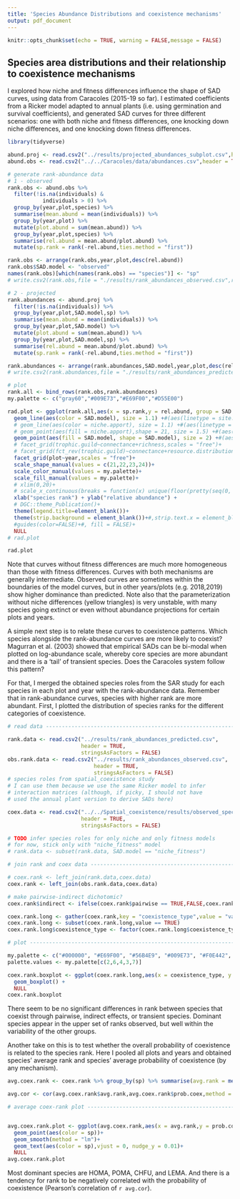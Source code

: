 ```yaml
---
title: 'Species Abundance Distributions and coexistence mechanisms'
output: pdf_document
---
```


```r
knitr::opts_chunk$set(echo = TRUE, warning = FALSE,message = FALSE)
```

## Species area distributions and their relationship to coexistence mechanisms

I explored how niche and fitness differences influence the shape of SAD curves, using data from Caracoles (2015-19 so far). I estimated coefficients from a Ricker model adapted to annual plants (i.e. using germination and survival coefficients), and generated SAD curves for three different scenarios: one with both niche and fitness differences, one knocking down niche differences, and one knocking down fitness differences. 

```r
library(tidyverse)

abund.proj <- read.csv2("../results/projected_abundances_subplot.csv",header = TRUE,stringsAsFactors = FALSE)
abund.obs <- read.csv2("../../Caracoles/data/abundances.csv",header = TRUE,stringsAsFactors = FALSE)

# generate rank-abundance data
# 1 - observed
rank.obs <- abund.obs %>%
  filter(!is.na(individuals) &
           individuals > 0) %>%
  group_by(year,plot,species) %>%
  summarise(mean.abund = mean(individuals)) %>%
  group_by(year,plot) %>%
  mutate(plot.abund = sum(mean.abund)) %>%
  group_by(year,plot,species) %>%
  summarise(rel.abund = mean.abund/plot.abund) %>%
  mutate(sp.rank = rank(-rel.abund,ties.method = "first"))

rank.obs <- arrange(rank.obs,year,plot,desc(rel.abund))
rank.obs$SAD.model <- "observed"
names(rank.obs)[which(names(rank.obs) == "species")] <- "sp"
# write.csv2(rank.obs,file = "./results/rank_abundances_observed.csv",row.names = FALSE)

# 2 - projected
rank.abundances <- abund.proj %>% 
  filter(!is.na(individuals)) %>%
  group_by(year,plot,SAD.model,sp) %>% 
  summarise(mean.abund = mean(individuals)) %>%
  group_by(year,plot,SAD.model) %>%
  mutate(plot.abund = sum(mean.abund)) %>%
  group_by(year,plot,SAD.model,sp) %>%
  summarise(rel.abund = mean.abund/plot.abund) %>%
  mutate(sp.rank = rank(-rel.abund,ties.method = "first"))

rank.abundances <- arrange(rank.abundances,SAD.model,year,plot,desc(rel.abund))
# write.csv2(rank.abundances,file = "./results/rank_abundances_predicted.csv",row.names = FALSE)

# plot
rank.all <- bind_rows(rank.obs,rank.abundances)
my.palette <- c("gray60","#009E73","#E69F00","#D55E00")

rad.plot <- ggplot(rank.all,aes(x = sp.rank,y = rel.abund, group = SAD.model)) +
  geom_line(aes(color = SAD.model), size = 1.1) +#(aes(linetype = site.ID)) +
  # geom_line(aes(color = niche.apport), size = 1.1) +#(aes(linetype = site.ID)) +
  # geom_point(aes(fill = niche.apport),shape = 21, size = 1.5) +#(aes(shape = site.ID)) + 
  geom_point(aes(fill = SAD.model, shape = SAD.model), size = 2) +#(aes(shape = site.ID)) + 
  # facet_grid(trophic.guild~connectance+richness,scales = "free")+
  # facet_grid(fct_rev(trophic.guild)~connectance+resource.distribution,scales = "free")+
  facet_grid(plot~year,scales = "free")+
  scale_shape_manual(values = c(21,22,23,24))+
  scale_color_manual(values = my.palette)+
  scale_fill_manual(values = my.palette)+
  # xlim(0,20)+
  # scale_x_continuous(breaks = function(x) unique(floor(pretty(seq(0, (max(x) + 1) * 1.1)))))+
  xlab("species rank") + ylab("relative abundance") +
  # DGC::theme_Publication()+
  theme(legend.title=element_blank())+
  theme(strip.background = element_blank())+#,strip.text.x = element_blank()) +
  #guides(color=FALSE)+#, fill = FALSE)+
  NULL
# rad.plot
```

```r
rad.plot
```

Note that curves without fitness differences are much more homogeneous than those with fitness differences. Curves with both mechanisms are generally intermediate. Observed curves are sometimes within the boundaries of the model curves, but in other years/plots (e.g. 2018,2019) show higher dominance than predicted. Note also that the parameterization without niche differences (yellow triangles) is very unstable, with many species going extinct or even without abundance projections for certain plots and years.

A simple next step is to relate these curves to coexistence patterns. Which species alongside the rank-abundance curves are more likely to coexist? Magurran et al. (2003) showed that empirical SADs can be bi-modal when plotted on log-abundance scale, whereby core species are more abundant and there is a 'tail' of transient species. Does the Caracoles system follow this pattern?

For that, I merged the obtained species roles from the SAR study for each species in each plot and year with the rank-abundance data. Remember that in rank-abundance curves, species with higher rank are more abundant. First, I plotted the distribution of species ranks for the different categories of coexistence.

```r
# read data ---------------------------------------------------------------

rank.data <- read.csv2("../results/rank_abundances_predicted.csv",
                       header = TRUE,
                       stringsAsFactors = FALSE)
obs.rank.data <- read.csv2("../results/rank_abundances_observed.csv",
                           header = TRUE,
                           stringsAsFactors = FALSE)
# species roles from spatial_coexistence study
# I can use them because we use the same Ricker model to infer
# interaction matrices (although, if picky, I should not have
# used the annual plant version to derive SADs here)

coex.data <- read.csv2("../../Spatial_coexistence/results/observed_species_roles.csv",
                       header = TRUE,
                       stringsAsFactors = FALSE)

# TODO infer species roles for only niche and only fitness models
# for now, stick only with "niche_fitness" model
# rank.data <- subset(rank.data, SAD.model == "niche_fitness")

# join rank and coex data -------------------------------------------------

# coex.rank <- left_join(rank.data,coex.data)
coex.rank <- left_join(obs.rank.data,coex.data)

# make pairwise-indirect dichotomic?
coex.rank$indirect <- ifelse(coex.rank$pairwise == TRUE,FALSE,coex.rank$indirect)

coex.rank.long <- gather(coex.rank,key = "coexistence_type",value = "value",pairwise:transient)
coex.rank.long <- subset(coex.rank.long,value == TRUE)
coex.rank.long$coexistence_type <- factor(coex.rank.long$coexistence_type,levels = c("pairwise","indirect","transient","dominant"))

# plot --------------------------------------------------------------------

my.palette <- c("#000000", "#E69F00", "#56B4E9", "#009E73", "#F0E442", "#0072B2", "#D55E00", "#CC79A7")
palette.values <- my.palette[c(2,6,4,3,7)]

coex.rank.boxplot <- ggplot(coex.rank.long,aes(x = coexistence_type, y = sp.rank))+
  geom_boxplot() + 
  NULL
coex.rank.boxplot
```

There seem to be no significant differences in rank between species that coexist through pairwise, indirect effects, or transient species. Dominant species appear in the upper set of ranks observed, but well within the variability of the other groups.

Another take on this is to test whether the overall probability of coexistence is related to the species rank. Here I pooled all plots and years and obtained species' average rank and species' average probability of coexistence (by any mechanism).

```r
avg.coex.rank <- coex.rank %>% group_by(sp) %>% summarise(avg.rank = mean(sp.rank),prob.coex = sum(pairwise | indirect)/n())

avg.cor <- cor(avg.coex.rank$avg.rank,avg.coex.rank$prob.coex,method = "pearson",use = "complete.obs")

```


```r
# average coex-rank plot --------------------------------------------------


avg.coex.rank.plot <- ggplot(avg.coex.rank,aes(x = avg.rank,y = prob.coex, label = sp))+
  geom_point(aes(color = sp))+
  geom_smooth(method = "lm")+
  geom_text(aes(color = sp),vjust = 0, nudge_y = 0.01)+
  NULL
avg.coex.rank.plot

```

Most dominant species are HOMA, POMA, CHFU, and LEMA. And there is a tendency for rank to be negatively correlated with the probability of coexistence (Pearson's correlation of `r avg.cor`).






